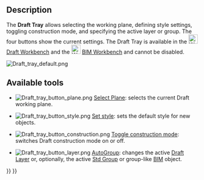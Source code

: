 <languages/>
<translate>

<!--T:17-->
{{Docnav
|[[Draft_ShowSnapBar|ShowSnapBar]]
|[[Draft_Scale_Widget|Scale Widget]]
|[[Draft_Workbench|Draft]]
|IconL=Draft_ShowSnapBar.svg
|IconR=
|IconC=Workbench_Draft.svg
}}

</translate>
{{TOCright}}
<translate>

==Description== <!--T:18-->

<!--T:1-->
The '''Draft Tray''' allows selecting the working plane, defining style settings, toggling construction mode, and specifying the active layer or group. The four buttons show the current settings. The Draft Tray is available in the [[Image:Workbench_Draft.svg|24px]] [[Draft_Workbench|Draft Workbench]] and the [[Image:Workbench_BIM.svg|24px]] [[BIM_Workbench|BIM Workbench]] and cannot be disabled.

</translate>
[[Image:Draft_tray_default.png]]
<translate>
<!--T:19-->
{{Caption|The Draft Tray}}

==Available tools== <!--T:20-->

<!--T:21-->
* [[Image:Draft_tray_button_plane.png]] [[Draft_SelectPlane|Select Plane]]: selects the current Draft working plane.

<!--T:22-->
* [[Image:Draft_tray_button_style.png]] [[Draft_SetStyle|Set style]]: sets the default style for new objects.

<!--T:23-->
* [[Image:Draft_tray_button_construction.png]] [[Draft_ToggleConstructionMode|Toggle construction mode]]: switches Draft construction mode on or off.

<!--T:24-->
* [[Image:Draft_tray_button_layer.png]] [[Draft_AutoGroup|AutoGroup]]: changes the active [[Draft_Layer|Draft Layer]] or, optionally, the active [[Std_Group|Std Group]] or group-like [[BIM_Workbench|BIM]] object.


<!--T:25-->
{{Docnav
|[[Draft_ShowSnapBar|ShowSnapBar]]
|[[Draft_Scale_Widget|Scale Widget]]
|[[Draft_Workbench|Draft]]
|IconL=Draft_ShowSnapBar.svg
|IconR=
|IconC=Workbench_Draft.svg
}}

</translate>
{{Draft Tools navi{{#translation:}}}}
{{Userdocnavi{{#translation:}}}}